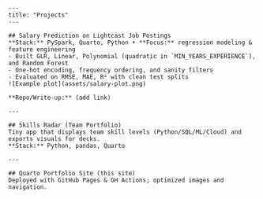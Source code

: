 ```         
---
title: "Projects"
---

## Salary Prediction on Lightcast Job Postings
**Stack:** PySpark, Quarto, Python • **Focus:** regression modeling & feature engineering  
- Built GLR, Linear, Polynomial (quadratic in `MIN_YEARS_EXPERIENCE`), and Random Forest
- One-hot encoding, frequency ordering, and sanity filters
- Evaluated on RMSE, MAE, R² with clean test splits
![Example plot](assets/salary-plot.png)

**Repo/Write-up:** (add link)

---

## Skills Radar (Team Portfolio)
Tiny app that displays team skill levels (Python/SQL/ML/Cloud) and exports visuals for decks.  
**Stack:** Python, pandas, Quarto

---

## Quarto Portfolio Site (this site)
Deployed with GitHub Pages & GH Actions; optimized images and navigation.
```
